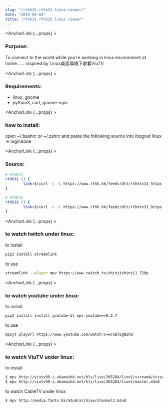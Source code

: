 ```yaml
---
slug: "/rthk31-rthk32-linux-viewer/"
date: "2019-05-04"
title: "rthk31 rthk32 linux viewer"
---
```


<HeaderImage src="/rthk31rthk32linuxviewer_thumbnail.png" />

<AnchorLink {...props} ><h3>Purpose:</h3></AnchorLink>

To connect to the world while you’re working in linux environment at home…… inspired by
Linux桌面環境下收看ViuTV

<AnchorLink {...props} ><h3>Requirements:</h3></AnchorLink>

- linux, gnome
- python3, curl, gnome-mpv

<AnchorLink {...props} ><h3>how to install:</h3></AnchorLink>

open ~/.bashrc or ~/.zshrc and paste the following source into itlogout linux -> logindone


<AnchorLink {...props} ><h3>Source:</h3></AnchorLink>

```bash
# RTHK31
rthk31 () {
        link=$(curl -s -L https://www.rthk.hk/feeds/dtt/rthktv31_https.m3u8 | python2 -c 'import sys; list=sys.stdin.readlines();  print list[list.index("#EXT-X-STREAM-INF:PROGRAM-ID=1,BANDWIDTH=2180000,RESOLUTION=1280x720,CODECS=\"avc1.66.30, mp4a.40.2\""\n")+1]')  && mpv $link &
}

# RTHK32
rthk32 () {
        link=$(curl -s -L https://www.rthk.hk/feeds/dtt/rthktv31_https.m3u8 | python2 -c 'import sys; list=sys.stdin.readlines();  print list[list.index("#EXT-X-STREAM-INF:PROGRAM-ID=1,BANDWIDTH=2148000,RESOLUTION=1280x720,CODECS=\"avc1.66.30, mp4a.40.2\"\n")+1]')  && mpv $link &
}
```

<AnchorLink {...props} ><h3>to watch twitch under linux:</h3></AnchorLink>


to install
```bash
pip3 install streamlink
```


to use
```bash
streamlink --player mpv https://www.twitch.tv/shinjishinji1 720p
```

<AnchorLink {...props} ><h3>to watch youtube under linux:</h3></AnchorLink>

to install
```bash
pip3 install install youtube-dl mps-youtube==0.2.7
```

to use
```bash
mpsyt playurl https://www.youtube.com/watch?v=wcnBl6gNIhQ
```

<AnchorLink {...props} ><h3>to watch ViuTV under linux:</h3></AnchorLink>

to install
```bash
$ mpv http://viutv99-i.akamaihd.net/hls/live/265284/live1/stream4/streamPlaylist.m3u8
$ mpv http://viutv99-i.akamaihd.net/hls/live/265284/live1/master.m3u8
```

to watch CableTV under linux
```bash
$ mpv http://media.fantv.hk/m3u8/archive/channel2.m3u8
```
